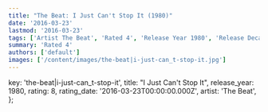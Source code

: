 ```yaml
---
title: "The Beat: I Just Can't Stop It (1980)"
date: '2016-03-23'
lastmod: '2016-03-23'
tags: ['Artist The Beat', 'Rated 4', 'Release Year 1980', 'Release Decade 1980']
summary: 'Rated 4'
authors: ['default']
images: ['/content/images/the-beat|i-just-can_t-stop-it.jpg']
---
```


  key: 'the-beat|i-just-can_t-stop-it',
  title: "I Just Can't Stop It",
  release_year: 1980,
  rating: 8,
  rating_date: '2016-03-23T00:00:00.000Z',
  artist: 'The Beat',
};

<MusicRating data={data} />
